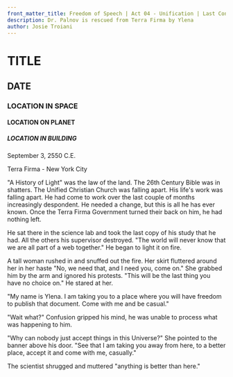 ```yaml
---
front_matter_title: Freedom of Speech | Act 04 - Unification | Last Contact
description: Dr. Palnov is rescued from Terra Firma by Ylena
author: Josie Troiani
---
```

# TITLE

## DATE

### LOCATION IN SPACE

#### LOCATION ON PLANET

##### LOCATION IN BUILDING

September 3, 2550 C.E.

Terra Firma - New York City

"A History of Light" was the law of the land. The 26th Century Bible was in shatters. The Unified Christian Church was falling apart. His life's work was falling apart. He had come to work over the last couple of months increasingly despondent. He needed a change, but this is all he has ever known. Once the Terra Firma Government turned their back on him, he had nothing left.

He sat there in the science lab and took the last copy of his study that he had. All the others his supervisor destroyed. "The world will never know that we are all part of a web together." He began to light it on fire.

A tall woman rushed in and snuffed out the fire. Her skirt fluttered around her in her haste "No, we need that, and I need you, come on." She grabbed him by the arm and ignored his protests. "This will be the last thing you have no choice on." He stared at her.

"My name is Ylena. I am taking you to a place where you will have freedom to publish that document. Come with me and be casual."

"Wait what?" Confusion gripped his mind, he was unable to process what was happening to him.

"Why can nobody just accept things in this Universe?" She pointed to the banner above his door. "See that I am taking you away from here, to a better place, accept it and come with me, casually."

The scientist shrugged and muttered "anything is better than here."
